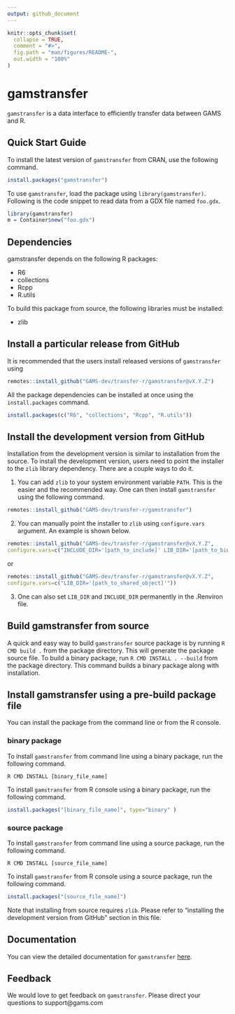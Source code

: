 ```yaml
---
output: github_document
---
```


<!-- README.md is generated from README.Rmd. Please edit that file -->

```r
knitr::opts_chunk$set(
  collapse = TRUE,
  comment = "#>",
  fig.path = "man/figures/README-",
  out.width = "100%"
)
```

# gamstransfer

<!-- badges: start -->
<!-- badges: end -->

`gamstransfer` is a data interface to efficiently transfer data between
GAMS and R.

## Quick Start Guide
To install the latest version of `gamstransfer` from CRAN, use the following command.

``` r
install.packages("gamstransfer")
```

To use `gamstransfer`, load the package using `library(gamstransfer)`.
Following is the code snippet to read data from a GDX file named `foo.gdx`.

``` r
library(gamstransfer)
m = Container$new("foo.gdx")
```

## Dependencies
gamstransfer depends on the following R packages:

- R6
- collections
- Rcpp
- R.utils

To build this package from source, the following libraries must be installed:

- zlib

## Install a particular release from GitHub

It is recommended that the users install released versions of `gamstransfer`
using
``` r
remotes::install_github("GAMS-dev/transfer-r/gamstransfer@vX.Y.Z")
```

All the package dependencies can be installed at once using the
`install.packages` command.

``` r
install.packages(c("R6", "collections", "Rcpp", "R.utils"))
```

## Install the development version from GitHub
Installation from the development version is similar to installation from the
source. To install the development version, users need to point the installer
to the `zlib` library dependency. There are a couple ways to do it.

1. You can add `zlib` to your system environment variable `PATH`. This is the
easier and the recommended way. One can then install `gamstransfer` using the
following command.
``` r
remotes::install_github("GAMS-dev/transfer-r/gamstransfer")
```
2. You can manually point the installer to `zlib` using `configure.vars`
argument. An example is shown below.
``` r
remotes::install_github("GAMS-dev/transfer-r/gamstransfer@vX.Y.Z",
configure.vars=c("INCLUDE_DIR='[path_to_include]' LIB_DIR='[path_to_bin]'"))
```
or

``` r
remotes::install_github("GAMS-dev/transfer-r/gamstransfer@vX.Y.Z",
configure.vars=c("LIB_DIR='[path_to_shared_object]'"))
```
3. One can also set `LIB_DIR` and `INCLUDE_DIR` permanently in the .Renviron
file.

## Build gamstransfer from source

A quick and easy way to build `gamstransfer` source package is by running
`R CMD build .` from the package directory. This will generate the package
source file. To build a binary package, run `R CMD INSTALL . --build`
from the package directory. This command builds a binary package along with
installation.

## Install gamstransfer using a pre-build package file

You can install the package from the command line or from the R console.

### binary package
 To install `gamstransfer` from command line using a binary package, run the
 following command.

```
R CMD INSTALL [binary_file_name]
```

To install `gamstransfer` from R console using a binary package, run the
following command.

```r
install.packages("[binary_file_name]", type="binary" )
```

### source package

To install `gamstransfer` from command line using a source package, run the
following command.

```
R CMD INSTALL [source_file_name]
```

To install `gamstransfer` from R console using a source package, run the
following command.

```r
install.packages("[source_file_name]")
```

Note that installing from source requires `zlib`. Please refer to "installing
the development version from GitHub" section in this file.

## Documentation
You can view the detailed documentation for `gamstransfer`
[here](https://transfer-r.readthedocs.io/en/latest/).

## Feedback
We would love to get feedback on `gamstransfer`. Please direct your questions
to support@gams.com
